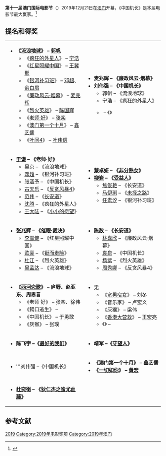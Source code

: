 '''第十一届澳门国际电影节'''（{{lang-en|'''11th Macau International Movie Festival'''}}）2019年12月21日在[[澳门|澳门]]开幕，《中国机长》是本届电影节最大赢家。<ref>{{cite news |author1=辛闻 |title=“金莲盛放 星耀澳门” 第11届澳门国际电影节圆满落幕( 1 / 2 ) |url=http://news.china.com.cn/txt/2019-12/23/content_75541776.htm |accessdate=2021-01-06 |work=中国网 |date=2019-12-23 |archive-date=2019-12-23 |archive-url=https://web.archive.org/web/20191223115959/http://news.china.com.cn/txt/2019-12/23/content_75541776.htm |dead-url=no }}</ref>

==提名和得奖==
{| class=wikitable
|-
| valign="top" width="50%"|
{{Award category|#eedd82|[[金莲花奖最佳影片|最佳影片]]}}
*'''《[[流浪地球|流浪地球]]》 – [[郭帆|郭帆]]''' 
**《[[疯狂的外星人|疯狂的外星人]]》 – [[宁浩|宁浩]]
**《[[红星照耀中国_(电影)|红星照耀中国]]》 – [[王冀邢|王冀邢]]
**《[[银河补习班|银河补习班]]》 – [[邓超|邓超]]、[[俞白眉|俞白眉]]
**《[[廉政風雲_煙幕|廉政风云·烟幕]]》 – [[麦兆辉|麦兆辉]]
**《[[烈火英雄|烈火英雄]]》 – [[陈国辉|陈国辉]]
**《[[老师·好|老师·好]]》 – [[张栾|张栾]]
**《[[澳门第一个十月|澳门第一个十月]]》 – [[鑫艺儒|鑫艺儒]]
**《[[叶问4|叶问4]]》 – [[叶伟信|叶伟信]]

| valign="top" width="50%"|

{{Award category|#eedd82|[[金莲花奖最佳导演|最佳导演]]}}
*'''麦兆辉 – 《廉政风云·烟幕》''' 
*'''刘伟强 – 《中国机长》'''
**郭帆 – 《流浪地球》
**宁浩 – 《疯狂的外星人》
**{{lang|en|Elmir Jukic}} – 《{{lang|en|The Frog}}》

|-
| valign="top" width="50%"|

{{Award category|#eedd82|[[金莲花奖最佳男主角|最佳男主角]]}}
*'''[[于谦_(相声演员)|于谦]] – 《老师·好》'''
**[[吳京_(演員)|吴京]] – 《流浪地球》
**[[邓超|邓超]] – 《银河补习班》
**[[张涵予|张涵予]] – 《中国机长》
**[[古天乐|古天乐]] – 《[[反贪风暴4|反贪风暴4]]》
**[[范伟|范伟]] – 《[[长安道|长安道]]》
**[[沈腾|沈腾]] – 《疯狂的外星人》
**[[王大陆|王大陆]] – 《[[小小的愿望|小小的愿望]]》

| valign="top" width="50%"|

{{Award category|#eedd82|[[金莲花奖最佳女主角|最佳女主角]]}}
* '''[[蔡卓妍|蔡卓妍]] – 《[[非分熟女|非分熟女]]》'''
* '''[[柳岩|柳岩]] – 《[[受益人|受益人]]》'''
**[[焦俊艳|焦俊艳]] – 《长安道》
**[[马伊琍|马伊琍]] – 《[[未择之路|未择之路]]》
**[[任素汐|任素汐]] – 《银河补习班》

|-
| valign="top" width="50%"|

{{Award category|#eedd82|[[金莲花奖最佳男配角|最佳男配角]]}}
* '''[[张兆辉|张兆辉]] – 《[[催眠·裁决|催眠·裁决]]》'''
**[[李雪健|李雪健]] – 《红星照耀中国》
**[[欧豪|欧豪]] – 《[[铤而走险|铤而走险]]》
**[[杜江_(演员)|杜江]] – 《烈火英雄》
**[[吴孟达|吴孟达]] – 《流浪地球》

| valign="top" width="50%"|
{{Award category|#eedd82|[[金莲花奖最佳女配角|最佳女配角]]}}

* '''[[陈数|陈数]] – 《长安道》'''
**[[林嘉欣|林嘉欣]] – 《廉政风云·烟幕》
**[[袁泉|袁泉]] – 《中国机长》
**[[杨紫|杨紫]] – 《烈火英雄》
**[[周秀娜|周秀娜]] – 《反贪风暴4》

|-
| valign="top" width="50%"|

{{Award category|#eedd82|[[金莲花奖最佳编剧|最佳编剧]]}}
* '''《[[西河恋歌|西河恋歌]]》 – 庐野、赵亚东、周思言''' 
**《老师·好》 – 张栾、徐伟
**《鳄口逃生》 – {{lang|en|Ping Lumphapleng}}
**《中国机长》 – 于勇敢
**《灰猴》 – 张璞

| valign="top" width="50%"|

{{Award category|#eedd82|[[金莲花奖最佳摄影|最佳摄影]]}}
*无
**《[[宽男窄女|宽男窄女]]》 – 刘冬
**《音乐家》 – 卢宏义
**《灰猴》 – 梁伟
**《[[香港大营救|香港大营救]]》 – 王宏亮
**《{{lang|en|This Is Pilah}}》 – {{lang|en|Fadzir Mat Jant}}

|-
| valign="top" width="50%"|

{{Award category|#eedd82|最佳新人}}
*'''陈飞宇 –《[[最好的我们_(电影)|最好的我们]]》'''

| valign="top" width="50%"|

{{Award category|#eedd82|最佳制片人奖}}
*'''靖军 –《[[守望人|守望人]]》'''

|-
| valign="top" width="50%"|

{{Award category|#eedd82|优秀影片奖}}
*'''刘伟强 –《中国机长》

| valign="top" width="50%"|

{{Award category|#eedd82|评委会大奖}}
*'''《澳门第一个十月》 – 鑫艺儒'''  
*'''《[[一切如你|一切如你]]》 – [[黄宏_(演员)|黄宏]]''' 
|-
| valign="top" width="50%"|

{{Award category|#eedd82|网络电影最佳男主角奖}}
*'''[[杜奕衡|杜奕衡]] – 《[[狄仁杰之蚩尤血藤|狄仁杰之蚩尤血藤]]》''' 

|}

==参考文献==
{{reflist}}

{{澳门国际电影节金莲花奖奖项}}

[[Category:金莲花奖|2019]]
[[Category:2019年电影奖项|Category:2019年电影奖项]]
[[Category:2019年澳门|Category:2019年澳门]]